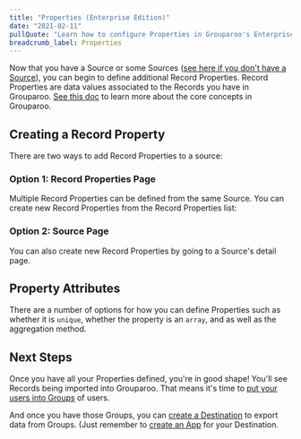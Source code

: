 ```yaml
---
title: "Properties (Enterprise Edition)"
date: "2021-02-11"
pullQuote: "Learn how to configure Properties in Grouparoo's Enterprise Edition."
breadcrumb_label: Properties
---
```


Now that you have a Source or some Sources ([see here if you don't have a Source](/docs/running/ui-enterprise/sources)), you can begin to define additional Record Properties. Record Properties are data values associated to the Records you have in Grouparoo. [See this doc](/docs/getting-started/product-concepts) to learn more about the core concepts in Grouparoo.

## Creating a Record Property

There are two ways to add Record Properties to a source:

### Option 1: Record Properties Page

Multiple Record Properties can be defined from the same Source. You can create new Record Properties from the Record Properties list:

<ImageInBrowserFrame
  centered
  alt="New Record Properties"
  src="/images/docs/guides/new-profile-properties.png"
  width={820}
  height={414}
/>

### Option 2: Source Page

You can also create new Record Properties by going to a Source's detail page.

<ImageInBrowserFrame
  centered
  alt="New Record Properties Source Details"
  src="/images/docs/guides/new-profile-properties-source-detail.png"
  width={820}
  height={414}
/>

## Property Attributes

There are a number of options for how you can define Properties such as whether it is `unique`, whether the property is an `array`, and as well as the aggregation method.

<ImageInBrowserFrame
  centered
  alt="New Property"
  src="/images/docs/guides/add-profile-property.png"
  width={820}
  height={414}
/>

## Next Steps

Once you have all your Properties defined, you're in good shape! You'll see Records being imported into Grouparoo. That means it's time to [put your users into Groups](/docs/running/ui-enterprise/groups) of users.

And once you have those Groups, you can [create a Destination](/docs/running/ui-enterprise/destinations) to export data from Groups. (Just remember to [create an App](/docs/running/ui-enterprise/apps) for your Destination.
